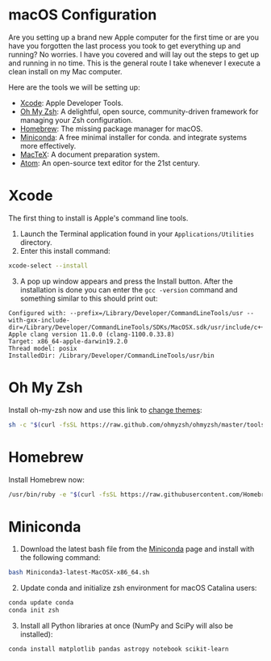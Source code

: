 
# macOS Configuration

Are you setting up a brand new Apple computer for the first time or are you have you forgotten the last process you took to get everything up and running? No worries. I have you covered and will lay out the steps to get up and running in no time. This is the general route I take whenever I execute a clean install on my Mac computer.

Here are the tools we will be setting up:
* [Xcode](https://developer.apple.com/xcode/): Apple Developer Tools.
* [Oh My Zsh](https://ohmyz.sh/): A delightful, open source, community-driven framework for managing your Zsh configuration.
* [Homebrew](https://brew.sh/): The missing package manager for macOS.
* [Miniconda](https://docs.conda.io/en/latest/miniconda.html): A free minimal installer for conda.
and integrate systems more effectively.
* [MacTeX](https://tug.org/mactex/): A document preparation system.
* [Atom](https://atom.io/): An open-source text editor for the 21st century.

# Xcode
The first thing to install is Apple's command line tools.
1. Launch the Terminal application found in your `Applications/Utilities` directory.
2. Enter this install command:
```bash
xcode-select --install
```
3. A pop up window appears and press the Install button. After the installation is done you can enter the `gcc -version` command and something similar to this should print out:
```
Configured with: --prefix=/Library/Developer/CommandLineTools/usr --with-gxx-include-dir=/Library/Developer/CommandLineTools/SDKs/MacOSX.sdk/usr/include/c++/4.2.1
Apple clang version 11.0.0 (clang-1100.0.33.8)
Target: x86_64-apple-darwin19.2.0
Thread model: posix
InstalledDir: /Library/Developer/CommandLineTools/usr/bin
```

# Oh My Zsh
Install oh-my-zsh now and use this link to [change themes](https://github.com/ohmyzsh/ohmyzsh/wiki/Themes):
```bash
sh -c "$(curl -fsSL https://raw.github.com/ohmyzsh/ohmyzsh/master/tools/install.sh)"
```

# Homebrew
Install Homebrew now:
```bash
/usr/bin/ruby -e "$(curl -fsSL https://raw.githubusercontent.com/Homebrew/install/master/install)"
```

# Miniconda
1. Download the latest bash file from the [Miniconda](https://docs.conda.io/en/latest/miniconda.html) page and install with the following command:
```bash
bash Miniconda3-latest-MacOSX-x86_64.sh
```
2. Update conda and initialize zsh environment for macOS Catalina users:
```bash
conda update conda
conda init zsh
```
3. Install all Python libraries at once (NumPy and SciPy will also be installed):
```bash
conda install matplotlib pandas astropy notebook scikit-learn
```
